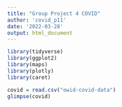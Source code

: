 ```yaml
---
title: "Group Project 4 COVID"
author: 'covid_p11'
date: '2022-03-28'
output: html_document
---
```


```r
library(tidyverse)
library(ggplot2)
library(maps)
library(plotly)
library(caret)
```

```r
covid = read.csv("owid-covid-data")
glimpse(covid)
```

